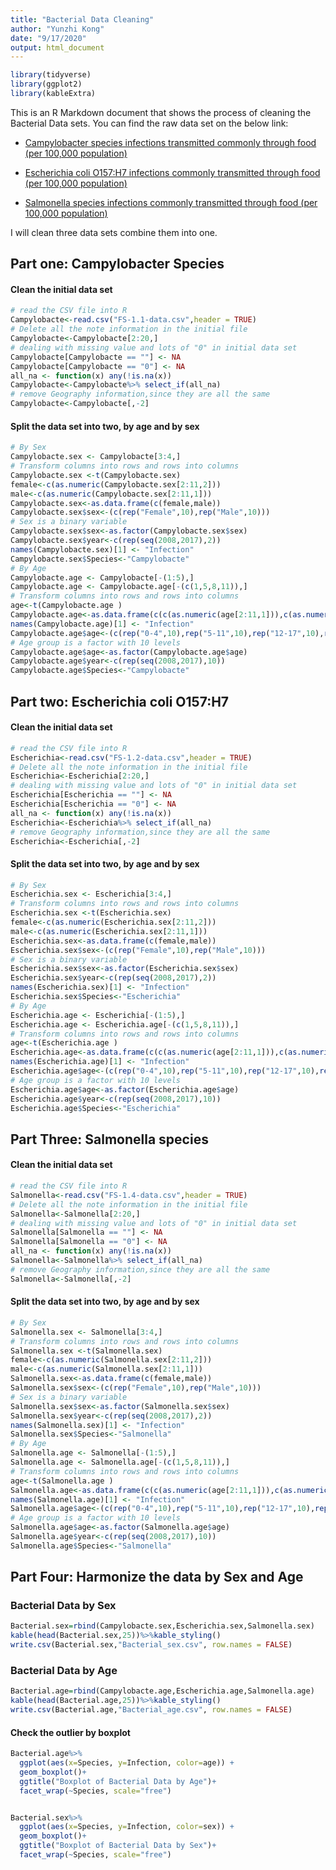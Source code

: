 ```yaml
---
title: "Bacterial Data Cleaning"
author: "Yunzhi Kong"
date: "9/17/2020"
output: html_document
---
```


```r
library(tidyverse)
library(ggplot2)
library(kableExtra)
```

This is an R Markdown document that shows the process of cleaning the Bacterial Data sets. 
You can find the raw data set on the below link:

* [Campylobacter species infections transmitted commonly through food (per 100,000 population)](https://github.com/yunzhinikkikong/ANLY-501-portfolio/blob/FS/FS-1.1-data.csv)

* [Escherichia coli O157:H7 infections commonly transmitted through food (per 100,000 population)](https://github.com/yunzhinikkikong/ANLY-501-portfolio/blob/FS/FS-1.2-data.csv)

* [Salmonella species infections commonly transmitted through food (per 100,000 population)](https://github.com/yunzhinikkikong/ANLY-501-portfolio/blob/FS/FS-1.4-data.csv)

I will clean three data sets combine them into one.


## Part one: Campylobacter Species

#### Clean the initial data set

```r
# read the CSV file into R
Campylobacte<-read.csv("FS-1.1-data.csv",header = TRUE)
# Delete all the note information in the initial file
Campylobacte<-Campylobacte[2:20,]
# dealing with missing value and lots of "0" in initial data set
Campylobacte[Campylobacte == ""] <- NA
Campylobacte[Campylobacte == "0"] <- NA
all_na <- function(x) any(!is.na(x))
Campylobacte<-Campylobacte%>% select_if(all_na)
# remove Geography information,since they are all the same
Campylobacte<-Campylobacte[,-2]
```

#### Split the data set into two, by age and by sex

```r
# By Sex
Campylobacte.sex <- Campylobacte[3:4,]
# Transform columns into rows and rows into columns
Campylobacte.sex <-t(Campylobacte.sex)
female<-c(as.numeric(Campylobacte.sex[2:11,2]))
male<-c(as.numeric(Campylobacte.sex[2:11,1]))
Campylobacte.sex<-as.data.frame(c(female,male))
Campylobacte.sex$sex<-(c(rep("Female",10),rep("Male",10)))
# Sex is a binary variable
Campylobacte.sex$sex<-as.factor(Campylobacte.sex$sex)
Campylobacte.sex$year<-c(rep(seq(2008,2017),2))
names(Campylobacte.sex)[1] <- "Infection"
Campylobacte.sex$Species<-"Campylobacte"
# By Age
Campylobacte.age <- Campylobacte[-(1:5),]
Campylobacte.age <- Campylobacte.age[-(c(1,5,8,11)),]
# Transform columns into rows and rows into columns
age<-t(Campylobacte.age )
Campylobacte.age<-as.data.frame(c(c(as.numeric(age[2:11,1])),c(as.numeric(age[2:11,2])),c(as.numeric(age[2:11,3])),c(as.numeric(age[2:11,4])),c(as.numeric(age[2:11,5])),c(as.numeric(age[2:11,6])),c(as.numeric(age[2:11,7])),c(as.numeric(age[2:11,8])),c(as.numeric(age[2:11,9])),c(as.numeric(age[2:11,10]))))
names(Campylobacte.age)[1] <- "Infection"
Campylobacte.age$age<-(c(rep("0-4",10),rep("5-11",10),rep("12-17",10),rep("18-24",10),rep("25-44",10),rep("45-54",10),rep("55-64",10),rep("65-74",10),rep("75-84",10),rep("85+",10)))
# Age group is a factor with 10 levels
Campylobacte.age$age<-as.factor(Campylobacte.age$age)
Campylobacte.age$year<-c(rep(seq(2008,2017),10))
Campylobacte.age$Species<-"Campylobacte"
```

## Part two: Escherichia coli O157:H7

#### Clean the initial data set

```r
# read the CSV file into R
Escherichia<-read.csv("FS-1.2-data.csv",header = TRUE)
# Delete all the note information in the initial file
Escherichia<-Escherichia[2:20,]
# dealing with missing value and lots of "0" in initial data set
Escherichia[Escherichia == ""] <- NA
Escherichia[Escherichia == "0"] <- NA
all_na <- function(x) any(!is.na(x))
Escherichia<-Escherichia%>% select_if(all_na)
# remove Geography information,since they are all the same
Escherichia<-Escherichia[,-2]
```

#### Split the data set into two, by age and by sex

```r
# By Sex
Escherichia.sex <- Escherichia[3:4,]
# Transform columns into rows and rows into columns
Escherichia.sex <-t(Escherichia.sex)
female<-c(as.numeric(Escherichia.sex[2:11,2]))
male<-c(as.numeric(Escherichia.sex[2:11,1]))
Escherichia.sex<-as.data.frame(c(female,male))
Escherichia.sex$sex<-(c(rep("Female",10),rep("Male",10)))
# Sex is a binary variable
Escherichia.sex$sex<-as.factor(Escherichia.sex$sex)
Escherichia.sex$year<-c(rep(seq(2008,2017),2))
names(Escherichia.sex)[1] <- "Infection"
Escherichia.sex$Species<-"Escherichia"
# By Age
Escherichia.age <- Escherichia[-(1:5),]
Escherichia.age <- Escherichia.age[-(c(1,5,8,11)),]
# Transform columns into rows and rows into columns
age<-t(Escherichia.age )
Escherichia.age<-as.data.frame(c(c(as.numeric(age[2:11,1])),c(as.numeric(age[2:11,2])),c(as.numeric(age[2:11,3])),c(as.numeric(age[2:11,4])),c(as.numeric(age[2:11,5])),c(as.numeric(age[2:11,6])),c(as.numeric(age[2:11,7])),c(as.numeric(age[2:11,8])),c(as.numeric(age[2:11,9])),c(as.numeric(age[2:11,10]))))
names(Escherichia.age)[1] <- "Infection"
Escherichia.age$age<-(c(rep("0-4",10),rep("5-11",10),rep("12-17",10),rep("18-24",10),rep("25-44",10),rep("45-54",10),rep("55-64",10),rep("65-74",10),rep("75-84",10),rep("85+",10)))
# Age group is a factor with 10 levels
Escherichia.age$age<-as.factor(Escherichia.age$age)
Escherichia.age$year<-c(rep(seq(2008,2017),10))
Escherichia.age$Species<-"Escherichia"
```


## Part Three: Salmonella species

#### Clean the initial data set

```r
# read the CSV file into R
Salmonella<-read.csv("FS-1.4-data.csv",header = TRUE)
# Delete all the note information in the initial file
Salmonella<-Salmonella[2:20,]
# dealing with missing value and lots of "0" in initial data set
Salmonella[Salmonella == ""] <- NA
Salmonella[Salmonella == "0"] <- NA
all_na <- function(x) any(!is.na(x))
Salmonella<-Salmonella%>% select_if(all_na)
# remove Geography information,since they are all the same
Salmonella<-Salmonella[,-2]
```

#### Split the data set into two, by age and by sex

```r
# By Sex
Salmonella.sex <- Salmonella[3:4,]
# Transform columns into rows and rows into columns
Salmonella.sex <-t(Salmonella.sex)
female<-c(as.numeric(Salmonella.sex[2:11,2]))
male<-c(as.numeric(Salmonella.sex[2:11,1]))
Salmonella.sex<-as.data.frame(c(female,male))
Salmonella.sex$sex<-(c(rep("Female",10),rep("Male",10)))
# Sex is a binary variable
Salmonella.sex$sex<-as.factor(Salmonella.sex$sex)
Salmonella.sex$year<-c(rep(seq(2008,2017),2))
names(Salmonella.sex)[1] <- "Infection"
Salmonella.sex$Species<-"Salmonella"
# By Age
Salmonella.age <- Salmonella[-(1:5),]
Salmonella.age <- Salmonella.age[-(c(1,5,8,11)),]
# Transform columns into rows and rows into columns
age<-t(Salmonella.age )
Salmonella.age<-as.data.frame(c(c(as.numeric(age[2:11,1])),c(as.numeric(age[2:11,2])),c(as.numeric(age[2:11,3])),c(as.numeric(age[2:11,4])),c(as.numeric(age[2:11,5])),c(as.numeric(age[2:11,6])),c(as.numeric(age[2:11,7])),c(as.numeric(age[2:11,8])),c(as.numeric(age[2:11,9])),c(as.numeric(age[2:11,10]))))
names(Salmonella.age)[1] <- "Infection"
Salmonella.age$age<-(c(rep("0-4",10),rep("5-11",10),rep("12-17",10),rep("18-24",10),rep("25-44",10),rep("45-54",10),rep("55-64",10),rep("65-74",10),rep("75-84",10),rep("85+",10)))
# Age group is a factor with 10 levels
Salmonella.age$age<-as.factor(Salmonella.age$age)
Salmonella.age$year<-c(rep(seq(2008,2017),10))
Salmonella.age$Species<-"Salmonella"
```

## Part Four: Harmonize the data by Sex and Age

### Bacterial Data by Sex

```r
Bacterial.sex=rbind(Campylobacte.sex,Escherichia.sex,Salmonella.sex)
kable(head(Bacterial.sex,25))%>%kable_styling()
write.csv(Bacterial.sex,"Bacterial_sex.csv", row.names = FALSE)
```

### Bacterial Data by Age

```r
Bacterial.age=rbind(Campylobacte.age,Escherichia.age,Salmonella.age)
kable(head(Bacterial.age,25))%>%kable_styling()
write.csv(Bacterial.age,"Bacterial_age.csv", row.names = FALSE)
```

#### Check the outlier by boxplot

```r
Bacterial.age%>%
  ggplot(aes(x=Species, y=Infection, color=age)) +
  geom_boxplot()+
  ggtitle("Boxplot of Bacterial Data by Age")+
  facet_wrap(~Species, scale="free")


Bacterial.sex%>%
  ggplot(aes(x=Species, y=Infection, color=sex)) +
  geom_boxplot()+
  ggtitle("Boxplot of Bacterial Data by Sex")+
  facet_wrap(~Species, scale="free")

```

